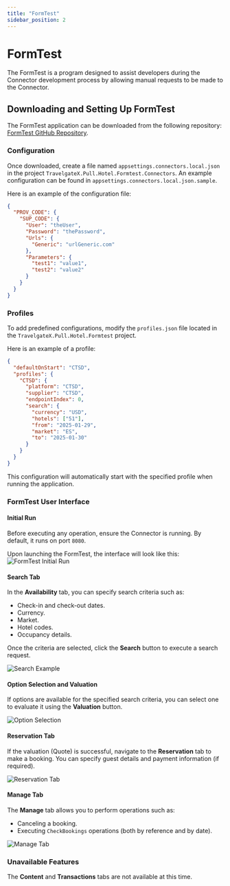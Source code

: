 ```yaml
---
title: "FormTest"
sidebar_position: 2
---
```


# FormTest

The FormTest is a program designed to assist developers during the Connector development process by allowing manual requests to be made to the Connector. 

## **Downloading and Setting Up FormTest**
The FormTest application can be downloaded from the following repository:
[FormTest GitHub Repository](https://github.com/travelgate-connectors/connectors-pull-hotel-shopping-formtestv3).

### **Configuration**
Once downloaded, create a file named `appsettings.connectors.local.json` in the project `TravelgateX.Pull.Hotel.Formtest.Connectors`. 
An example configuration can be found in `appsettings.connectors.local.json.sample`.

Here is an example of the configuration file:
```json
{
  "PROV_CODE": {
    "SUP_CODE": {
      "User": "theUser",
      "Password": "thePassword",
      "Urls": {
        "Generic": "urlGeneric.com"
      },
      "Parameters": {
        "test1": "value1",
        "test2": "value2"
      }
    }
  }
}
```

### **Profiles**
To add predefined configurations, modify the `profiles.json` file located in the `TravelgateX.Pull.Hotel.Formtest` project.

Here is an example of a profile:
```json
{
  "defaultOnStart": "CTSD",
  "profiles": {
    "CTSD": {
      "platform": "CTSD",
      "supplier": "CTSD",
      "endpointIndex": 0,
      "search": {
        "currency": "USD",
        "hotels": ["51"],
        "from": "2025-01-29",
        "market": "ES",
        "to": "2025-01-30"
      }
    }
  }
}
```

This configuration will automatically start with the specified profile when running the application.

### **FormTest User Interface**

#### **Initial Run**
Before executing any operation, ensure the Connector is running. By default, it runs on port `8080`.

Upon launching the FormTest, the interface will look like this:
![FormTest Initial Run](formtest_run.png)

#### **Search Tab**
In the **Availability** tab, you can specify search criteria such as:
- Check-in and check-out dates.
- Currency.
- Market.
- Hotel codes.
- Occupancy details.

Once the criteria are selected, click the **Search** button to execute a search request.

![Search Example](formtest_search.png)

#### **Option Selection and Valuation**
If options are available for the specified search criteria, you can select one to evaluate it using the **Valuation** button.

![Option Selection](formtest_search_option_selected.png)

#### **Reservation Tab**
If the valuation (Quote) is successful, navigate to the **Reservation** tab to make a booking. You can specify guest details and payment information (if required).

![Reservation Tab](formtest_book.png)

#### **Manage Tab**
The **Manage** tab allows you to perform operations such as:
- Canceling a booking.
- Executing `CheckBookings` operations (both by reference and by date).

![Manage Tab](formtest_manage.png)

### **Unavailable Features**
The **Content** and **Transactions** tabs are not available at this time.


